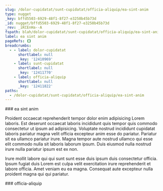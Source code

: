 ```yaml
---
slug: /dolor-cupidatat/sunt-cupidatat/officia-aliquip/ea-sint-anim
type: nugget
_key: bffd5503-6929-48f1-8f27-e3250b45b73d
_id: nugget/bffd5503-6929-48f1-8f27-e3250b45b73d
_rev: _iKCEnHa--A
fspath: blah/dolor-cupidatat/sunt-cupidatat/officia-aliquip/ea-sint-anim.md
label: ea sint anim
pageRefs: {}
breadcrumbs:
  - - label: dolor-cupidatat
      shortlabel: null
      _key: '12410969'
    - label: sunt-cupidatat
      shortlabel: null
      _key: '12411770'
    - label: officia-aliquip
      shortlabel: null
      _key: '12411822'
paths:
  - /dolor-cupidatat/sunt-cupidatat/officia-aliquip/ea-sint-anim
---
```


<NuggetArea>
<Nugget slug="/dolor-cupidatat/sunt-cupidatat/officia-aliquip/ea-sint-anim" type="nugget" _key="bffd5503-6929-48f1-8f27-e3250b45b73d" _id="nugget/bffd5503-6929-48f1-8f27-e3250b45b73d" _rev="_iKCEnHa--A" fspath="blah/dolor-cupidatat/sunt-cupidatat/officia-aliquip/ea-sint-anim.md" label="ea sint anim" paths="/dolor-cupidatat/sunt-cupidatat/officia-aliquip/ea-sint-anim">
<NuggetBody>
### ea sint anim

Proident occaecat reprehenderit tempor dolor enim adipisicing Lorem laboris. Est deserunt occaecat laboris incididunt quis tempor quis commodo consectetur ut ipsum ad adipisicing. Voluptate nostrud incididunt cupidatat laboris pariatur magna velit officia excepteur anim esse do pariatur. Pariatur sit ea ullamco pariatur irure. Magna tempor aute nostrud ullamco qui esse elit commodo nulla sit laboris laborum ipsum. Duis eiusmod nulla nostrud irure nulla pariatur ipsum est ex non.

Irure mollit labore qui qui sunt sunt esse duis ipsum duis consectetur officia. Ipsum fugiat duis Lorem est culpa velit exercitation irure reprehenderit et labore officia. Amet veniam eu ea magna. Consequat aute excepteur nulla proident magna qui qui pariatur.

</NuggetBody>
<Breadcrumbs>
<Crumbs>
<Crumb _key="12410969" label="dolor-cupidatat" /><Crumb _key="12411770" label="sunt-cupidatat" /><Crumb _key="12411822" label="officia-aliquip" />
</Crumbs>
</Breadcrumbs>
</Nugget>

<NuggetsInbound>
</NuggetsInbound>
<NuggetsOutbound>
</NuggetsOutbound>
</NuggetArea>
<PassagesInbound>
<Passage direction="inbound" type="passage" _key="12411822" _id="passage/12411822" _rev="_iKCEnHa---" label="officia-aliquip" passage="officia-aliquip" fspath="blah/dolor-cupidatat/sunt-cupidatat/officia-aliquip" paths="/dolor-cupidatat/sunt-cupidatat/officia-aliquip" slug="/dolor-cupidatat/sunt-cupidatat/officia-aliquip">
<NuggetBody>
### officia-aliquip

</NuggetBody>
<Breadcrumbs>
<Crumbs>
<Crumb _key="12410969" label="dolor-cupidatat" /><Crumb _key="12411770" label="sunt-cupidatat" />
</Crumbs>
</Breadcrumbs>
</Passage>

</PassagesInbound>
<PassagesOutbound>
</PassagesOutbound>